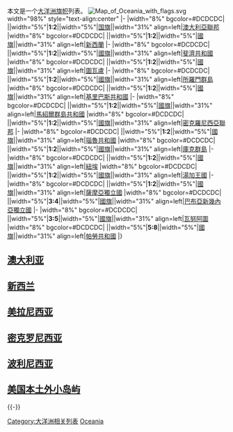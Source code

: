 本文是一个[[大洋洲|大洋洲]][[旗帜|旗帜]]列表。
[[File:Map_of_Oceania_with_flags.svg|thumb]]
{{wt}} width="98%" style="text-align:center"
|-
|width="8%" bgcolor=#DCDCDC|{{flagicon|Australia|size=150px}} ||width="5%"|'''1:2'''||width="5%"|[[澳大利亞国旗|国旗]]||width="31%" align=left|[[澳大利亞聯邦|澳大利亞聯邦]]
|width="8%" bgcolor=#DCDCDC|{{flagicon|新西蘭|size=150px}} ||width="5%"|'''1:2'''||width="5%"|[[新西蘭國旗|國旗]]||width="31%" align=left|[[新西蘭|新西蘭]]
|-
|width="8%" bgcolor=#DCDCDC|{{flagicon|斐濟|size=150px}} ||width="5%"|'''1:2'''||width="5%"|[[斐濟國旗|國旗]]||width="31%" align=left|[[斐濟共和國|斐濟共和國]]
|width="8%" bgcolor=#DCDCDC|{{flagicon|圖瓦盧|size=150px}} ||width="5%"|'''1:2'''||width="5%"|[[圖瓦盧國旗|國旗]]||width="31%" align=left|[[圖瓦盧|圖瓦盧]]
|-
|width="8%" bgcolor=#DCDCDC|{{flagicon|所羅門群島|size=150px}} ||width="5%"|'''1:2'''||width="5%"|[[所羅門群島國旗|國旗]]||width="31%" align=left|[[所羅門群島|所羅門群島]]
|width="8%" bgcolor=#DCDCDC|{{flagicon|基里巴斯|size=150px}} ||width="5%"|'''1:2'''||width="5%"|[[基里巴斯國旗|國旗]]||width="31%" align=left|[[基里巴斯共和國|基里巴斯共和國]]
|-
|width="8%" bgcolor=#DCDCDC|{{flagicon|馬紹爾群島|size=150px}} ||width="5%"|'''1:2'''||width="5%"|[[馬紹爾群島國旗|國旗]]||width="31%" align=left|[[馬紹爾群島共和國|馬紹爾群島共和國]]
|width="8%" bgcolor=#DCDCDC|{{flagicon|密克羅尼西亞聯邦|size=150px}} ||width="5%"|'''1:2'''||width="5%"|[[密克羅尼西亞聯邦國旗|國旗]]||width="31%" align=left|[[密克羅尼西亞聯邦|密克羅尼西亞聯邦]]
|-
|width="8%" bgcolor=#DCDCDC|{{flagicon|瑙魯|size=150px}} ||width="5%"|'''1:2'''||width="5%"|[[瑙魯國旗|國旗]]||width="31%" align=left|[[瑙魯共和國|瑙魯共和國]]
|width="8%" bgcolor=#DCDCDC|{{flagicon|庫克群島|size=150px}} ||width="5%"|'''1:2'''||width="5%"|[[庫克群島國旗|國旗]]||width="31%" align=left|[[庫克群島|庫克群島]]
|-
|width="8%" bgcolor=#DCDCDC|{{flagicon|紐埃|size=150px}} ||width="5%"|'''1:2'''||width="5%"|[[紐埃國旗|國旗]]||width="31%" align=left|[[紐埃|紐埃]]
|width="8%" bgcolor=#DCDCDC|{{flagicon|湯加|size=150px}} ||width="5%"|'''1:2'''||width="5%"|[[湯加國旗|國旗]]||width="31%" align=left|[[湯加王國|湯加王國]]
|-
|width="8%" bgcolor=#DCDCDC|{{flagicon|薩摩亞|size=150px}} ||width="5%"|'''1:2'''||width="5%"|[[薩摩亞國旗|國旗]]||width="31%" align=left|[[薩摩亞獨立國|薩摩亞獨立國]]
|width="8%" bgcolor=#DCDCDC|{{flagicon|巴布亞新幾內亞|size=150px}} ||width="5%"|'''3:4'''||width="5%"|[[巴布亞新幾內亞國旗|國旗]]||width="31%" align=left|[[巴布亞新幾內亞獨立國|巴布亞新幾內亞獨立國]]
|-
|width="8%" bgcolor=#DCDCDC|{{flagicon|瓦努阿圖|size=150px}} ||width="5%"|'''3:5'''||width="5%"|[[瓦努阿圖國旗|國旗]]||width="31%" align=left|[[瓦努阿圖|瓦努阿圖]]
|width="8%" bgcolor=#DCDCDC|{{flagicon|帛琉|size=150px}} ||width="5%"|'''5:8'''||width="5%"|[[帕勞國旗|國旗]]||width="31%" align=left|[[帕勞共和國|帕勞共和國]]
|}

== [[澳大利亚|澳大利亚]] ==
{{Gallery
|File:Flag of Australia.svg|<center>[[澳大利亚国旗|澳大利亚国旗]]</center>
|File:Flag of Christmas Island.svg|<center>[[圣诞岛|圣诞岛]]（[[澳大利亚|澳大利亚]]）</center>
|File:Flag of the Cocos (Keeling) Islands.svg|<center>[[科科斯群岛|科科斯群岛]]（[[澳大利亚|澳大利亚]]）</center>
|File:Flag of Norfolk Island.svg|<center>[[诺福克岛|诺福克岛]]（[[澳大利亚|澳大利亚]]）</center>
|File:Flag of Lord Howe Island.svg|<center> [[豪勋爵岛|豪勋爵岛]] </center>
}}

== [[新西兰|新西兰]] ==
{{Gallery
|File:Flag of New Zealand.svg|<center>[[新西兰|新西兰]]</center>
}}

== [[美拉尼西亚|美拉尼西亚]] ==
{{Gallery
|File:Flag of Fiji.svg|<center>[[斐济|斐济]]</center>
|File:Flag_of_New_Caledonia.svg|<center>[[新喀里多尼亚|新喀里多尼亚]]（[[法国|法国]]）</center>
|File:Flag of Papua New Guinea.svg|<center>[[巴布亚新几内亚|巴布亚新几内亚]]</center>
|File:Flag of the Solomon Islands.svg|<center>[[所罗门群岛|所罗门群岛]]</center>
|File:Flag of Vanuatu.svg|<center>[[瓦努阿图|瓦努阿图]]</center>
}}

== [[密克罗尼西亚|密克罗尼西亚]] ==
{{Gallery
|File:Flag of Guam.svg|<center>[[关岛|关岛]]（[[美国|美国]]）</center>
|File:Flag of Kiribati.svg|<center>[[基里巴斯|基里巴斯]]</center>
|File:Flag of the Marshall Islands.svg|<center>[[马绍尔群岛|马绍尔群岛]]</center>
|File:Flag of the Northern Mariana Islands.svg|<center>[[北马里亚纳群岛|北马里亚纳群岛]]（[[美国|美国]]）</center>
|File:Flag_of_Federated_States_of_Micronesia.svg|<center>[[密克罗尼西亚联邦|密克罗尼西亚联邦]]</center>
|File:Flag of Nauru.svg|<center>[[瑙鲁|瑙鲁]]</center>
|File:Flag of Palau.svg|<center>[[帕劳|帕劳]]</center>
}}


== [[波利尼西亚|波利尼西亚]] ==
{{Gallery
|File:Flag of American Samoa.svg|<center>[[美属萨摩亚旗帜|美属萨摩亚旗帜]]（[[美国|美国]]）</center>
|File:Flag of Hawaii.svg|<center>[[夏威夷州州旗|夏威夷州州旗]]（[[美国|美国]]）</center>
|File:Flag of the Cook Islands.svg|<center>[[库克群岛国旗|库克群岛国旗]]（[[新西兰|新西兰]]）</center>
|File:Flag of French Polynesia.svg|<center>[[法属波利尼西亚|法属波利尼西亚]]</center>
|File:Flag of Niue.svg|<center>[[纽埃国旗|纽埃国旗]]（[[新西兰|新西兰]]）</center>
|File:Flag of the Pitcairn Islands.svg|<center>[[皮特凯恩旗帜|皮特凯恩旗帜]]（[[英国|英国]]）</center>
|File:Flag of Samoa.svg|<center>[[萨摩亚国旗|萨摩亚国旗]]</center>
|File:Flag of Tokelau.svg|<center>[[托克劳旗帜|托克劳旗帜]]（[[新西蘭|新西蘭]]）</center>
|File:Flag of Tonga.svg|<center>[[汤加国旗|汤加国旗]]</center>
|File:Flag of Tuvalu.svg|<center>[[图瓦卢国旗|图瓦卢国旗]]</center>
|File:Flag of Wallis and Futuna.svg|<center>[[瓦利斯和富图纳|瓦利斯和富图纳]]（[[法国|法国]]）</center>
}}

== [[美国本土外小岛屿|美国本土外小岛屿]] ==
{{Gallery
|File:Flag of Johnston Atoll (local).svg|<center>[[约翰斯顿环礁|约翰斯顿环礁]]（非官方）</center>
|File:Flag of the Midway Islands (local).svg|<center>[[中途岛|中途岛]]（非官方）</center>
|File:Flag of Palmyra Atoll (local).svg|<center>[[巴尔米拉环礁|巴尔米拉环礁]]（非官方）</center>
|File:Flag of Wake Island.svg|<center>[[威克岛|威克岛]]（非官方）</center>
}}

{{-}}
{{旗幟列表}}

[[Category:大洋洲相关列表|Category:大洋洲相关列表]]
[[Category:旗帜列表|Oceania]]